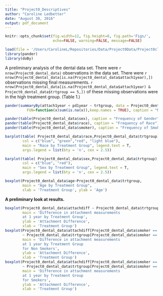 ```yaml
---
title: "Project0_Descriptives"
author: "Caroline Ledbetter"
date: "August 30, 2016"
output: pdf_document
---
```

```r
knitr::opts_chunk$set(fig.width=12, fig.height=8, fig.path='Figs/',
                      echo=FALSE, warning=FALSE, message=FALSE)
```

```r
load(file = '/Users/CarolineL/Repositories/Data/Project0Data/Project0cleandata.rda')
library(pander)
library(doBy)
```
A preliminary analysis of the dental data set. 
There were `r nrow(Project0_dental_data)` observations in the data set. There were `r nrow(Project0_dental_data[is.na(Project0_dental_data$attach1year),])` observations missing final measurements. `r nrow(Project0_dental_data[is.na(Project0_dental_data$attach1year) & Project0_dental_data$trtgroup == 5,])` of these missing observations were in the high treatment group. (Table 1.)
```r
pander(summaryBy(attach1year + pd1year ~ trtgroup, data = Project0_dental_data,
          FUN=function(x)sum(is.na(x)),keep.names = TRUE), caption = "Number of Missing Values by Treatment Group")
```


```r
pander(table(Project0_dental_data$sex), caption = "Frequency of Gender")
pander(table(Project0_dental_data$race), caption = "Frequency of Race")
pander(table(Project0_dental_data$smoker), caption = "Frequency of Smoking Status")
```

```r
barplot(table( Project0_dental_data$race,Project0_dental_data$trtgroup),
        col = c("blue", "green","red", "light blue"), 
        main = "Race by Treatment Group", legend.text = T,
        args.legend = list(bty = 'n', cex = 2.5))

barplot(table( Project0_dental_data$sex,Project0_dental_data$trtgroup),
        col = c("blue", "red"), 
        main = "Sex by Treatment Group", legend.text = T,
        args.legend = list(bty = 'n', cex = 2.5))

boxplot(Project0_dental_data$age~Project0_dental_data$trtgroup,
        main = "Age by Treatment Group",
        xlab = 'Treatment Group', ylab = 'Age')
```

__A preliminary look at results.__

```r
boxplot(Project0_dental_data$attachdiff ~ Project0_dental_data$trtgroup,
        main = 'Difference in attachment measurements
        at 1 year by Treatment Group',
        ylab = 'Attachment Difference',
        xlab = 'Treatment Group')
boxplot(Project0_dental_data$attachdiff[Project0_dental_data$smoker == 'No']
        ~ Project0_dental_data$trtgroup[Project0_dental_data$smoker == 'No'],
        main = 'Difference in attachment measurements
        at 1 year by Treatment Group
        for Non Smokers',
        ylab = 'Attachment Difference',
        xlab = 'Treatment Group')
boxplot(Project0_dental_data$attachdiff[Project0_dental_data$smoker == 'Yes']
        ~ Project0_dental_data$trtgroup[Project0_dental_data$smoker == 'Yes'],
        main = 'Difference in attachment measurements
        at 1 year by Treatment Group
        for Smokers',
        ylab = 'Attachment Difference',
        xlab = 'Treatment Group')
```
